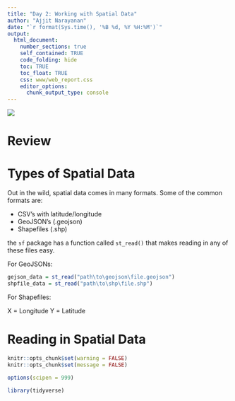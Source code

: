```yaml
---
title: "Day 2: Working with Spatial Data"
author: "Ajjit Narayanan"
date: "`r format(Sys.time(), '%B %d, %Y %H:%M')`"
output:
  html_document:
    number_sections: true
    self_contained: TRUE
    code_folding: hide
    toc: TRUE
    toc_float: TRUE
    css: www/web_report.css
    editor_options:
      chunk_output_type: console
---
```


<style>
@import url('https://fonts.googleapis.com/css?family=Lato&display=swap');
</style>

<link rel="stylesheet" href="//fonts.googleapis.com/css?family=Lato" />

![](www/images/urban-institute-logo.png)

# Review

# Types of Spatial Data

Out in the wild, spatial data comes in many formats. Some of the common formats are:

* CSV's with latitude/longitude
* GeoJSON's (.geojson)
* Shapefiles (.shp)

the `sf` package has a function called `st_read()` that makes reading in any of these files easy.

For GeoJSONs:
```r
gejson_data = st_read("path\to\geojson\file.geojson")
shpfile_data = st_read("path\to\shp\file.shp")

```


For Shapefiles:

X = Longitude
Y = Latitude

# Reading in Spatial Data



```r
knitr::opts_chunk$set(warning = FALSE)
knitr::opts_chunk$set(message = FALSE)
```

```r
options(scipen = 999)

library(tidyverse)
```
